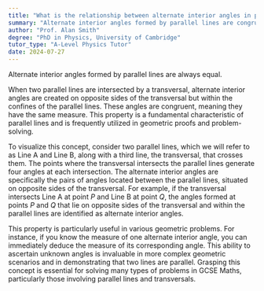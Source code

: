 ```yaml
---
title: "What is the relationship between alternate interior angles in parallel lines?"
summary: "Alternate interior angles formed by parallel lines are congruent, meaning they have the same measure, which is a fundamental property in geometry that helps in solving various problems."
author: "Prof. Alan Smith"
degree: "PhD in Physics, University of Cambridge"
tutor_type: "A-Level Physics Tutor"
date: 2024-07-27
---
```


Alternate interior angles formed by parallel lines are always equal.

When two parallel lines are intersected by a transversal, alternate interior angles are created on opposite sides of the transversal but within the confines of the parallel lines. These angles are congruent, meaning they have the same measure. This property is a fundamental characteristic of parallel lines and is frequently utilized in geometric proofs and problem-solving.

To visualize this concept, consider two parallel lines, which we will refer to as Line A and Line B, along with a third line, the transversal, that crosses them. The points where the transversal intersects the parallel lines generate four angles at each intersection. The alternate interior angles are specifically the pairs of angles located between the parallel lines, situated on opposite sides of the transversal. For example, if the transversal intersects Line A at point $P$ and Line B at point $Q$, the angles formed at points $P$ and $Q$ that lie on opposite sides of the transversal and within the parallel lines are identified as alternate interior angles.

This property is particularly useful in various geometric problems. For instance, if you know the measure of one alternate interior angle, you can immediately deduce the measure of its corresponding angle. This ability to ascertain unknown angles is invaluable in more complex geometric scenarios and in demonstrating that two lines are parallel. Grasping this concept is essential for solving many types of problems in GCSE Maths, particularly those involving parallel lines and transversals.
    